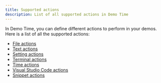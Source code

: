 ```yaml
---
title: Supported actions
description: List of all supported actions in Demo Time
---
```


In Demo Time, you can define different actions to perform in your demos. Here is a list of all the supported actions:

- [File actions](/actions/file/)
- [Text actions](/actions/text/)
- [Setting actions](/actions/setting/)
- [Terminal actions](/actions/terminal/)
- [Time actions](/actions/time/)
- [Visual Studio Code actions](/actions/vscode/)
- [Snippet actions](/actions/snippet/)